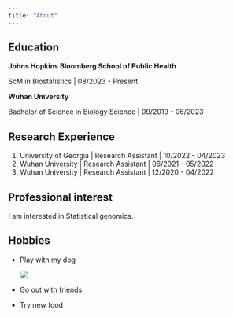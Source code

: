 ```yaml
---
title: "About"
---
```


## Education

**Johns Hopkins Bloomberg School of Public Health**

ScM in Biostatistics \| 08/2023 - Present

**Wuhan University**

Bachelor of Science in Biology Science \| 09/2019 - 06/2023

## Research Experience

1.  University of Georgia \| Research Assistant \| 10/2022 - 04/2023
2.  Wuhan University \| Research Assistant \| 06/2021 - 05/2022
3.  Wuhan University \| Research Assistant \| 12/2020 - 04/2022

## Professional interest

I am interested in Statistical genomics.

## Hobbies

-   Play with my dog

    ![](./dog.jpeg)

-   Go out with friends

-   Try new food
